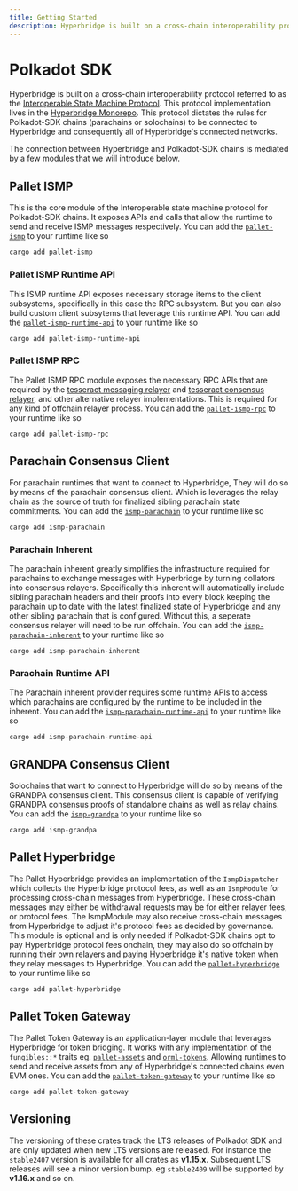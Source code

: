 ```yaml
---
title: Getting Started
description: Hyperbridge is built on a cross-chain interoperability protocol referred to as the [Interoperable State Machine Protocol](/protocol/ismp). This protocol implementation lives in the [Hyperbridge Monorepo](https://github.com/polytope-labs/hyperbridge/tree/main/modules/ismp).
---
```


# Polkadot SDK

Hyperbridge is built on a cross-chain interoperability protocol referred to as the [Interoperable State Machine Protocol](/protocol/ismp). This protocol implementation lives in the [Hyperbridge Monorepo](https://github.com/polytope-labs/hyperbridge/tree/main/modules/ismp). This protocol dictates the rules for Polkadot-SDK chains (parachains or solochains) to be connected to Hyperbridge and consequently all of Hyperbridge's connected networks.

The connection between Hyperbridge and Polkadot-SDK chains is mediated by a few modules that we will introduce below.

## Pallet ISMP

This is the core module of the Interoperable state machine protocol for Polkadot-SDK chains. It exposes APIs and calls that allow the runtime to send and receive ISMP messages respectively. You can add the [`pallet-ismp`](https://docs.rs/pallet-ismp) to your runtime like so

```
cargo add pallet-ismp
```

### Pallet ISMP Runtime API

This ISMP runtime API exposes necessary storage items to the client subsystems, specifically in this case the RPC subsystem. But you can also build custom client subsytems that leverage this runtime API. You can add the [`pallet-ismp-runtime-api`](https://docs.rs/pallet-ismp-runtime-api) to your runtime like so

```
cargo add pallet-ismp-runtime-api
```

### Pallet ISMP RPC

The Pallet ISMP RPC module exposes the necessary RPC APIs that are required by the [tesseract messaging relayer](/developers/network/relayer/messaging/relayer) and [tesseract consensus relayer](/developers/network/relayer/consensus/relayer), and other alternative relayer implementations. This is required for any kind of offchain relayer process. You can add the [`pallet-ismp-rpc`](https://docs.rs/pallet-ismp-rpc) to your runtime like so

```
cargo add pallet-ismp-rpc
```

## Parachain Consensus Client

For parachain runtimes that want to connect to Hyperbridge, They will do so by means of the parachain consensus client. Which is leverages the relay chain as the source of truth for finalized sibling parachain state commitments. You can add the [`ismp-parachain`](https://docs.rs/ismp-parachain) to your runtime like so

```
cargo add ismp-parachain
```


### Parachain Inherent

The parachain inherent greatly simplifies the infrastructure required for parachains to exchange messages with Hyperbridge by turning collators into consensus relayers. Specifically this inherent will automatically include sibling parachain headers and their proofs into every block keeping the parachain up to date with the latest finalized state of Hyperbridge and any other sibling parachain that is configured. Without this, a seperate consensus relayer will need to be run offchain. You can add the [`ismp-parachain-inherent`](https://docs.rs/ismp-parachain-inherent) to your runtime like so

```
cargo add ismp-parachain-inherent
```

### Parachain Runtime API

The Parachain inherent provider requires some runtime APIs to access which parachains are configured by the runtime to be included in the inherent. You can add the [`ismp-parachain-runtime-api`](https://docs.rs/ismp-parachain-runtime-api) to your runtime like so

```
cargo add ismp-parachain-runtime-api
```

## GRANDPA Consensus Client

Solochains that want to connect to Hyperbridge will do so by means of the GRANDPA consensus client. This consensus client is capable of verifying GRANDPA consensus proofs of standalone chains as well as relay chains. You can add the [`ismp-grandpa`](https://docs.rs/ismp-grandpa) to your runtime like so

```
cargo add ismp-grandpa
```

## Pallet Hyperbridge

The Pallet Hyperbridge provides an implementation of the `IsmpDispatcher` which collects the Hyperbridge protocol fees, as well as an `IsmpModule` for processing cross-chain messages from Hyperbridge. These cross-chain messages may either be withdrawal requests may be for either relayer fees, or protocol fees. The IsmpModule may also receive cross-chain messages from Hyperbridge to adjust it's protocol fees as decided by governance. This module is optional and is only needed if Polkadot-SDK chains opt to pay Hyperbridge protocol fees onchain, they may also do so offchain by running their own relayers and paying Hyperbridge it's native token when they relay messages to Hyperbridge. You can add the [`pallet-hyperbridge`](https://docs.rs/pallet-hyperbridge) to your runtime like so

```
cargo add pallet-hyperbridge
```

## Pallet Token Gateway

The Pallet Token Gateway is an application-layer module that leverages Hyperbridge for token bridging. It works with any implementation of the `fungibles::*` traits eg. [`pallet-assets`](https://docs.rs/pallet-assets) and [`orml-tokens`](https://docs.rs/orml-tokens). Allowing runtimes to send and receive assets from any of Hyperbridge's connected chains even EVM ones. You can add the [`pallet-token-gateway`](https://docs.rs/pallet-token-gateway) to your runtime like so

```
cargo add pallet-token-gateway
```

## Versioning

The versioning of these crates track the LTS releases of Polkadot SDK and are only updated when new LTS versions are released. For instance the `stable2407` version is available for all crates as **v1.15.x**. Subsequent LTS releases will see a minor version bump. eg `stable2409` will be supported by **v1.16.x** and so on.
